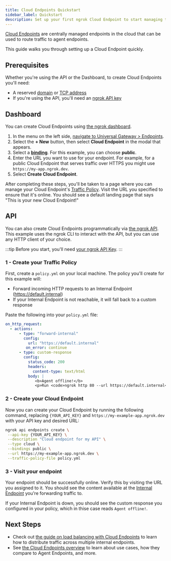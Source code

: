 ```yaml
---
title: Cloud Endpoints Quickstart
sidebar_label: Quickstart
description: Set up your first ngrok Cloud Endpoint to start managing traffic to your services.
---
```



[Cloud Endpoints](/universal-gateway/cloud-endpoints) are centrally managed endpoints in the cloud that can be used to route traffic to agent endpoints.

This guide walks you through setting up a Cloud Endpoint quickly.

## Prerequisites

Whether you're using the API or the Dashboard, to create Cloud Endpoints you'll need:

- A reserved [domain](https://dashboard.ngrok.com/domains/) or [TCP address](https://dashboard.ngrok.com/tcp-addresses)
- If you're using the API, you'll need an [ngrok API key](https://dashboard.ngrok.com/api-keys)

## Dashboard

You can create Cloud Endpoints using [the ngrok dashboard](https://dashboard.ngrok.com/).

1. In the menu on the left side, [navigate to Universal Gateway > Endpoints](https://dashboard.ngrok.com/endpoints).
1. Select the **+ New** button, then select **Cloud Endpoint** in the modal that appears.
1. Select a **[binding](/universal-gateway/bindings)**. For this example, you can choose **public**.
1. Enter the URL you want to use for your endpoint. For example, for a public Cloud Endpoint that serves traffic over HTTPS you might use `https://my-app.ngrok.dev`.
1. Select **Create Cloud Endpoint**.

After completing these steps, you'll be taken to a page where you can manage your Cloud Endpoint's [Traffic Policy](/traffic-policy/). Visit the URL you specified to ensure that it's online. You should see a default landing page that says "This is your new Cloud Endpoint!"

## API

You can also create Cloud Endpoints programmatically via [the ngrok API](/api/). This example uses the ngrok CLI to interact with the API, but you can use any HTTP client of your choice.

:::tip
Before you start, you'll need [your ngrok API Key](https://dashboard.ngrok.com/api-keys).
:::

### **1** - Create your Traffic Policy

First, create a `policy.yml` on your local machine. The policy you'll create for this example will:

- Forward incoming HTTP requests to an Internal Endpoint (https://default.internal)
- If your Internal Endpoint is not reachable, it will fall back to a custom response

Paste the following into your `policy.yml` file:

```yaml title="policy.yml"
on_http_request:
  - actions:
      - type: "forward-internal"
        config:
          url: "https://default.internal"
         on_error: continue
      - type: custom-response
        config:
          status_code: 200
          headers:
            content-type: text/html
          body: |
             <b>Agent offline!</b>
             <p>Run <code>ngrok http 80 --url https://default.internal</code> to put your application online!</p>

```

### **2** - Create your Cloud Endpoint

Now you can create your Cloud Endpoint by running the following command, replacing `{YOUR_API_KEY}` and `https://my-example-app.ngrok.dev` with your API key and desired URL:

```bash
ngrok api endpoints create \
 --api-key {YOUR_API_KEY} \
 --description "Cloud endpoint for my API" \
 --type cloud \
 --bindings public \
 --url https://my-example-app.ngrok.dev \
 --traffic-policy-file policy.yml
```

### **3** - Visit your endpoint

Your endpoint should be successfully online. Verify this by visiting the URL you assigned to it. You should see the content available at the [Internal Endpoint](/universal-gateway/internal-endpoints) you're forwarding traffic to.

If your Internal Endpoint is down, you should see the custom response you configured in your policy, which in thise case reads `Agent offline!`.

## Next Steps

- Check out [the guide on load balancing with Cloud Endpoints](/guides/other-guides/forwarding-and-load-balancing-with-cloud-endpoints) to learn how to distribute traffic across multiple internal endpoints.
- See [the Cloud Endpoints overview](/universal-gateway/cloud-endpoints/) to learn about use cases, how they compare to Agent Endpoints, and more.
